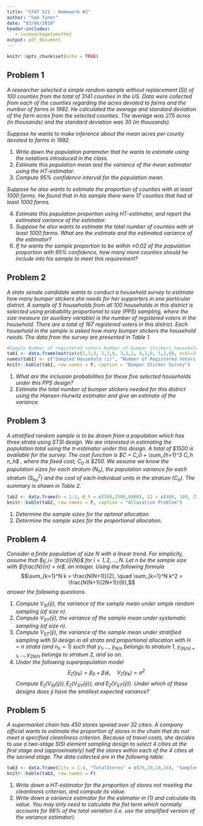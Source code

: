 ```yaml
---
title: "STAT 521 - Homework #2"
author: "Sam Tyner"
date: "03/06/2018"
header-includes:
   - \usepackage{amsthm}
output: pdf_document
---
```


```r
knitr::opts_chunk$set(echo = TRUE)
```

## Problem 1

*A researcher selected a simple random sample without replacement (SI) of 100 counties from the total of 3141 counties in the US. Data were collected from each of the counties regarding the acres devoted to farms and the number of farms in 1992. He calculated the average and standard deviation of the farm acres from the selected counties. The average was 275 acres (in thousands) and the standard deviation was 30 (in thousands).*

*Suppose he wants to make inference about the mean acres per county devoted to farms in 1992.*

1. *Write down the population parameter that he wants to estimate using the notations introduced in the class.*
2. *Estimate this population mean and the variance of the mean estimator using the HT-estimator.*
3. *Compute 95% confidence interval for the population mean.*

*Suppose he also wants to estimate the proportion of counties with at least 1000 farms. He found that in his sample there were 17 counties that had at least 1000 farms.*

4. *Estimate this population proportion using HT-estimator, and report the estimated variance of the estimator.*
5. *Suppose he also wants to estimate the total number of counties with at least 1000 farms. What are the estimate and the estimated variance of the estimator?*
6. *If he wants the sample proportion to be within $\pm 0.02$ of the population proportion with 95% confidence, how many more counties should he include into his sample to meet this requirement?*

## Problem 2

*A state senate candidate wants to conduct a household survey to estimate how many bumper stickers she needs for her supporters in one particular district. A sample of 5 households from all 100 households in this district is selected using probability proportional to size (PPS) sampling, where the size measure (or auxiliary variable) is the number of registered voters in the household. There are a total of 167 registered voters in this district. Each household in the sample is asked how many bumper stickers the household needs. The data from the survey are presented in Table 1.*

```r
#Sample Number of registered voters Number of bumper stickers household (i) in sample household (xi) needed by household (yi)
tab1 <- data.frame(matrix(c(1,3,3, 2,3,0, 3,2,1, 4,1,0, 5,1,0), ncol=3, byrow=T))
names(tab1) <- c("Sampled Household (i)", "Number of Registered Voters (x)", "Number of Bumper Stickers (y)")
knitr::kable(tab1, row.names = F, caption = "Bumper Sticker Survey")
```

1. *What are the inclusion probabilities for these five selected households under this PPS design?*
2. *Estimate the total number of bumper stickers needed for this district using the Hansen-Hurwitz estimator and give an estimate of the variance.*

## Problem 3


*A stratified random sample is to be drawn from a population which has three strata using STSI
design. We are interested in estimating the population total using the $\pi$-estimator under this design. A total of \$1500 is available for the survey. The cost function is $C = C_0 + \sum_{h=1}^3 C_h n_h$ , where the fixed cost, $C_0$ is \$250. We assume we know the population sizes for each stratum ($N_h$), the population variance for each stratum ($S^2_{hu}$) and the cost of each individual units in the stratum ($C_h$). The summary is shown in Table 2.*

```r
tab2 <- data.frame(h = 1:3, N_h = c(500,2500,6000), S2 = c(400, 100, 25), C_h = rep("$5", 3))
knitr::kable(tab2, row.names = F, caption = "Allocation Problem")
```

1. *Determine the sample sizes for the optimal allocation.*
2. *Determine the sample sizes for the proportional allocation.*

## Problem 4

*Consider a finite population of size $N$ with a linear trend. For simplicity, assume that $y_i= \frac{i}{N}$ for $i = 1,2, \dots, N$. Let $n$ be the sample size with $\frac{N}{n} = m$, an integer. Using the following formula*
$$\sum_{k=1}^N k = \frac{N(N+1)}{2}, \quad \sum_{k=1}^N k^2 = \frac{N(N+1)(2N+1)}{6},$$
*answer the following questions.* 

1. *Compute $V_{SI}(\bar{y})$, the variance of the sample mean under simple random sampling (of size $n$).*
2. *Compute $V_{SY}(\bar{y})$, the variance of the sample mean under systematic sampling (of size $n$).*
3. *Compute $V_{ST}(\bar{y})$, the variance of the sample mean under stratified sampling with SI design in all strata and proportional allocation with $H = n$ strata (and $n_h = 1$) such that $y_1, \dots, y_{N/n}$ belongs to stratum 1, $y_{(N/n) + 1}, \dots, y_{2N/n}$ belongs to stratum 2, and so on.*
4. *Under the following superpopulation model $$E_{\zeta}(y_k) = \beta_{0} + \beta_1 k, \quad V_{\zeta}(y_k) = \sigma^2$$
Compute $E_{\zeta}(V_{SI}(\bar{y})), E_{\zeta}(V_{SY}(\bar{y})),$ and $E_{\zeta}(V_{ST}(\bar{y}))$. Under which of these designs does $\bar{y}$ have the smallest expected variance?*  

## Problem 5

*A supermarket chain has 450 stores spread over 32 cities. A company official wants to estimate the proportion of stores in the chain that do not meet a specified cleanliness criterion. Because of travel costs, she decides to use a two-stage SISI element sampling design to select 4 cities at the first stage and (approximately) half the stores within each of the 4 cities at the second stage. The data collected are in the following table:*

```r
tab3 <- data.frame(City = 1:4, "TotalStores" = c(25,10,18,16), "SampledStores" = c(13,5,9,8), "NotMeetingCriterion" = c(3,1,4,2))
knitr::kable(tab3, row.names = F)
```

1. *Write down a HT-estimator for the proportion of stores not meeting the cleanliness criterion, and compute its value.*
2. *Write down a variance estimator for the estimator in (1) and calculate its value. You may only need to calculate the fist term which normally accounts for 98% of the total variation (i.e. use the simplified version of the variance estimator).*
   
